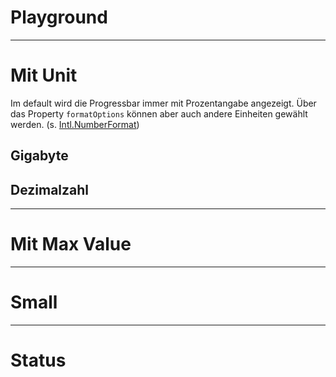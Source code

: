 # Playground

<LiveCodeEditor />

---

# Mit Unit

Im default wird die Progressbar immer mit Prozentangabe angezeigt. Über das
Property `formatOptions` können aber auch andere Einheiten gewählt werden. (s.
[Intl.NumberFormat](https://developer.mozilla.org/en-US/docs/Web/JavaScript/Reference/Global_Objects/Intl/NumberFormat))

## Gigabyte

<LiveCodeEditor example="unit" editorCollapsed />

## Dezimalzahl

<LiveCodeEditor example="decimal" editorCollapsed />

---

# Mit Max Value

<LiveCodeEditor example="maxValue" editorCollapsed />

---

# Small

<LiveCodeEditor example="small" editorCollapsed />

---

# Status

<LiveCodeEditor example="status" editorCollapsed />

